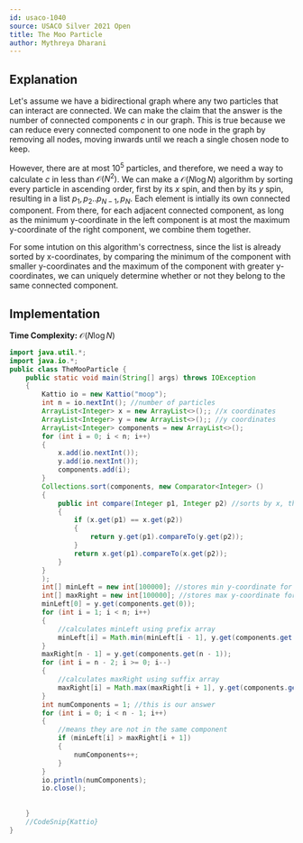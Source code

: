 ```yaml
---
id: usaco-1040
source: USACO Silver 2021 Open
title: The Moo Particle
author: Mythreya Dharani
---
```

## Explanation
Let's assume we have a bidirectional graph where any two particles that can interact are connected. 
We can make the claim that the answer is the number of connected components $c$ in our graph. 
This is true because we can reduce every connected component to one node in the graph by removing all nodes, moving inwards until we reach a single chosen node to keep.

However, there are at most $10^5$ particles, and therefore, we need a way to calculate $c$ in less than $\mathcal{O}(N^2)$. 
We can make a $\mathcal{O}(N \log N)$ algorithm by sorting every particle in ascending order, first by its $x$ spin, and then by its $y$ spin, resulting in a list $p_1,  p_2.. p_{N-1},  p_{N}$.
Each element is intially its own connected component. From there, for each adjacent connected component, as long as the minimum y-coordinate in the left component is at most the maximum y-coordinate of the right component, we combine them together.

For some intution on this algorithm's correctness, since the list is already sorted by x-coordinates, by comparing the minimum of the component with smaller y-coordinates and the maximum of the component with greater y-coordinates, we can uniquely determine whether or not they belong to the same connected component.
## Implementation

**Time Complexity:** $\mathcal{O}(N \log N)$

<LanguageSection>
	
<JavaSection>
	
```java
import java.util.*;
import java.io.*;
public class TheMooParticle {
	public static void main(String[] args) throws IOException
	{
		Kattio io = new Kattio("moop");
		int n = io.nextInt(); //number of particles
		ArrayList<Integer> x = new ArrayList<>();; //x coordinates
		ArrayList<Integer> y = new ArrayList<>();; //y coordinates
		ArrayList<Integer> components = new ArrayList<>();
		for (int i = 0; i < n; i++)
		{
			x.add(io.nextInt());
			y.add(io.nextInt());
			components.add(i);
		}
		Collections.sort(components, new Comparator<Integer> ()
		{         
			public int compare(Integer p1, Integer p2) //sorts by x, then y
			{
				if (x.get(p1) == x.get(p2))
				{
					return y.get(p1).compareTo(y.get(p2));
				}
				return x.get(p1).compareTo(x.get(p2));
			}
		}
		);
		int[] minLeft = new int[100000]; //stores min y-coordinate for left comp
		int[] maxRight = new int[100000]; //stores max y-coordinate for right comp
		minLeft[0] = y.get(components.get(0));
		for (int i = 1; i < n; i++)
		{
			//calculates minLeft using prefix array
			minLeft[i] = Math.min(minLeft[i - 1], y.get(components.get(i))); 
		}
		maxRight[n - 1] = y.get(components.get(n - 1));
		for (int i = n - 2; i >= 0; i--)
		{
			//calculates maxRight using suffix array
			maxRight[i] = Math.max(maxRight[i + 1], y.get(components.get(i))); 
		}
		int numComponents = 1; //this is our answer
		for (int i = 0; i < n - 1; i++)
		{
			//means they are not in the same component
			if (minLeft[i] > maxRight[i + 1]) 
			{
				numComponents++;
			}
		}
		io.println(numComponents);
		io.close();
		
		
	}
	//CodeSnip{Kattio}
}
```
	
</JavaSection>

</LanguageSection>
